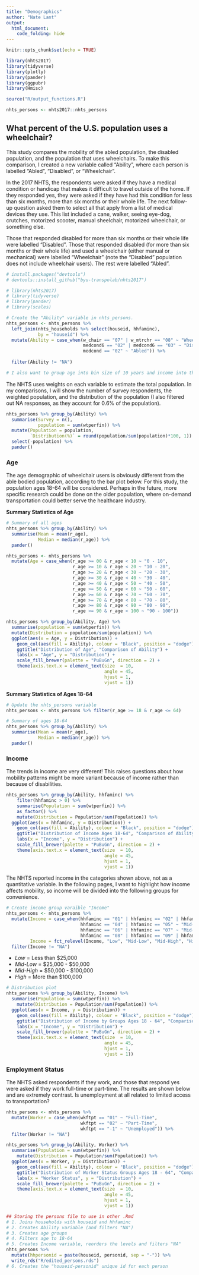```yaml
---
title: "Demographics"
author: "Nate Lant"
output: 
  html_document:
    code_folding: hide
---
```


```r
knitr::opts_chunk$set(echo = TRUE)

library(nhts2017)
library(tidyverse)
library(plotly)
library(pander)
library(ggpubr)
library(Hmisc)

source("R/output_functions.R")

nhts_persons <- nhts2017::nhts_persons
```

## What percent of the U.S. population uses a wheelchair?
This study compares the mobility of the abled population, the disabled population, and the population that uses wheelchairs. To make this comparison, I created a new variable called "Ability", where each person is labelled "Abled", "Disabled", or "Wheelchair".

In the 2017 NHTS, the respondents were asked if they have a medical condition or handicap that makes it difficult to travel outside of the home. If they responded yes, they were asked if they have had this condition for less than six months, more than six months or their whole life. The next follow-up question asked them to select all that apply from a list of medical devices they use. This list included a cane, walker, seeing eye-dog, crutches, motorized scooter, manual sheelchair, motorized wheelchair, or something else.

Those that responded disabled for more than six months or their whole life were labelled "Disabled". Those that responded disabled (for more than six months or their whole life) and used a wheelchair (either manual or mechanical) were labelled "Wheelchair" (note the "Disabled" population does not include wheelchair users). The rest were labelled "Abled".

```r
# install.packages("devtools")
# devtools::install_github("byu-transpolab/nhts2017")

# library(nhts2017)
# library(tidyverse)
# library(pander)
# library(scales)

# Create the "Ability" variable in nhts_persons.
nhts_persons <- nhts_persons %>% 
  left_join(nhts_households %>% select(houseid, hhfaminc), 
            by = "houseid") %>%
  mutate(Ability = case_when(w_chair == "07" | w_mtrchr == "08" ~ "Wheelchair",
                             medcond6 == "02" | medcond6 == "03" ~ "Disabled",  
                             medcond == "02" ~ "Abled")) %>% 
  
  filter(Ability != "NA")

# I also want to group age into bin size of 10 years and income into three groups, "low", "med", and "high"

```

The NHTS uses weights on each variable to estimate the total population. In my comparisons, I will show the number of survey respondents, the weighted population, and the distribution of the population (I also filtered out NA responses, as they account for 0.6% of the population).

```r
nhts_persons %>% group_by(Ability) %>%
  summarise(Survey = n(),
            population = sum(wtperfin)) %>%
  mutate(Population = population,
         `Distribution(%)` = round(population/sum(population)*100, 1)) %>%
  select(-population) %>%
  pander()
```


### Age

The age demographic of wheelchair users is obviously different from the able bodied population, according to the bar plot below. For this study, the population ages 18-64 will be considered. Perhaps in the future, more specific research could be done on the older population, where on-demand transportation could better serve the healthcare industry. 

**Summary Statistics of Age**
```r
# Summary of all ages
nhts_persons %>% group_by(Ability) %>%
  summarise(Mean = mean(r_age),
            Median = median(r_age)) %>%
  pander()
```

```r
nhts_persons <- nhts_persons %>% 
  mutate(Age = case_when(r_age >= 00 & r_age < 10 ~ "0 - 10",
                         r_age >= 10 & r_age < 20 ~ "10 - 20",
                         r_age >= 20 & r_age < 30 ~ "20 - 30",
                         r_age >= 30 & r_age < 40 ~ "30 - 40",
                         r_age >= 40 & r_age < 50 ~ "40 - 50",
                         r_age >= 50 & r_age < 60 ~ "50 - 60",
                         r_age >= 60 & r_age < 70 ~ "60 - 70",
                         r_age >= 70 & r_age < 80 ~ "70 - 80",
                         r_age >= 80 & r_age < 90 ~ "80 - 90",
                         r_age >= 90 & r_age < 100 ~ "90 - 100"))  

nhts_persons %>% group_by(Ability, Age) %>%
  summarise(population = sum(wtperfin)) %>%
  mutate(Distribution = population/sum(population)) %>%
  ggplot(aes(x = Age, y = Distribution)) + 
    geom_col(aes(fill = Ability), colour = "Black", position = "dodge") +
    ggtitle("Distribution of Age", "Comparison of Ability") +
    labs(x = "Age", y = "Distribution") +
    scale_fill_brewer(palette = "PuBuGn", direction = 2) + 
    theme(axis.text.x = element_text(size  = 10, 
                                     angle = 45,
                                     hjust = 1,
                                     vjust = 1))
```



**Summary Statistics of Ages 18-64**
```r
# Update the nhts_persons variable
nhts_persons <- nhts_persons %>% filter(r_age >= 18 & r_age <= 64)

# Summary of ages 18-64
nhts_persons %>% group_by(Ability) %>%
  summarise(Mean = mean(r_age),
            Median = median(r_age)) %>%
  pander()
```


### Income
The trends in income are very different! This raises questions about how mobility patterns might be more variant because of income rather than because of disabilities.


```r
nhts_persons %>% group_by(Ability, hhfaminc) %>%
    filter(hhfaminc > 0) %>%
    summarise(Population = sum(wtperfin)) %>%
    as_factor() %>%
    mutate(Distribution = Population/sum(Population)) %>%
  ggplot(aes(x = hhfaminc, y = Distribution)) + 
    geom_col(aes(fill = Ability), colour = "Black", position = "dodge") +
    ggtitle("Distribution of Income Ages 18-64", "Comparison of Ability") +
    labs(x = "Income", y = "Distribution") +
    scale_fill_brewer(palette = "PuBuGn", direction = 2) + 
    theme(axis.text.x = element_text(size  = 10, 
                                     angle = 45,
                                     hjust = 1,
                                     vjust = 1))
```

The NHTS reported income in the categories shown above, not as a quantitative variable. In the following pages, I want to highlight how income affects mobility, so income will be divided into the following groups for convenience.


```r
# Create income group varaible "Income"
nhts_persons <- nhts_persons %>%
  mutate(Income = case_when(hhfaminc == "01" | hhfaminc == "02" | hhfaminc == "03" ~ "Low",
                            hhfaminc == "04" | hhfaminc == "05" ~ "Mid-Low",
                            hhfaminc == "06" | hhfaminc == "07" ~ "Mid-High",
                            hhfaminc == "08" | hhfaminc == "09" | hhfaminc == "10" | hhfaminc == "11" ~ "High"),
         Income = fct_relevel(Income, "Low", "Mid-Low", "Mid-High", "High")) %>%
  filter(Income != "NA")
```

 + *Low* = Less than $25,000
 + *Mid-Low* = \$25,000 - \$50,000
 + *Mid-High* = \$50,000 - \$100,000
 + *High* = More than $100,000
 
```r
# Distribution plot
nhts_persons %>% group_by(Ability, Income) %>%
  summarise(Population = sum(wtperfin)) %>% 
    mutate(Distribution = Population/sum(Population)) %>%
  ggplot(aes(x = Income, y = Distribution)) + 
    geom_col(aes(fill = Ability), colour = "Black", position = "dodge") +
    ggtitle("Distribution of Income by Groups Ages 18 - 64", "Comparison of Ability") +
    labs(x = "Income", y = "Distribution") +
    scale_fill_brewer(palette = "PuBuGn", direction = 2) + 
    theme(axis.text.x = element_text(size  = 10, 
                                     angle = 45,
                                     hjust = 1,
                                     vjust = 1))
```

### Employment Status
The NHTS asked respondents if they work, and those that respond yes were asked if they work full-time or part-time. The results are shown below and are extremely contrast. Is unemployment at all related to limited access to transportation?
```r
nhts_persons <- nhts_persons %>%
  mutate(Worker = case_when(wkftpt == "01" ~ "Full-Time",
                            wkftpt == "02" ~ "Part-Time",
                            wkftpt == "-1" ~ "Unemployed")) %>%
  filter(Worker != "NA")

nhts_persons %>% group_by(Ability, Worker) %>%
  summarise(Population = sum(wtperfin)) %>% 
    mutate(Distribution = Population/sum(Population)) %>%
  ggplot(aes(x = Worker, y = Distribution)) + 
    geom_col(aes(fill = Ability), colour = "Black", position = "dodge") +
    ggtitle("Distribution of Worker Status Groups Ages 18 - 64", "Comparison of Ability") +
    labs(x = "Worker Status", y = "Distribution") +
    scale_fill_brewer(palette = "PuBuGn", direction = 2) + 
    theme(axis.text.x = element_text(size  = 10, 
                                     angle = 45,
                                     hjust = 1,
                                     vjust = 1))
```
 
```r
## Storing the persons file to use in other .Rmd
# 1. Joins households with houseid and hhfaminc
# 2. Creates Ability variable (and filters "NA")
# 3. Creates age groups
# 4. Filters age to 18-64
# 5. Creates Income variable, reorders the levels and filters "NA"
nhts_persons %>%
  mutate(hhpersonid = paste(houseid, personid, sep = "-")) %>% 
  write_rds("R/edited_persons.rds") 
# 6. Creates the "houseid-personid" unique id for each person
```
 
 